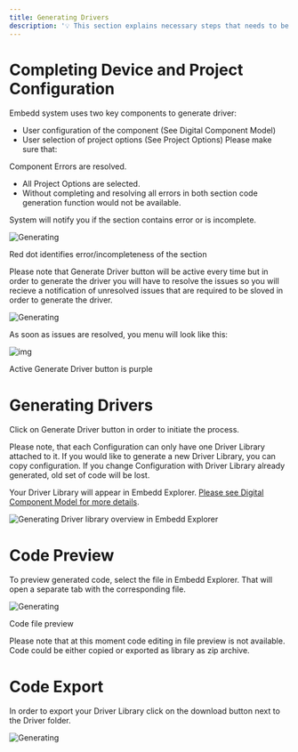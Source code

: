 ```yaml
---
title: Generating Drivers
description: '💡 This section explains necessary steps that needs to be taken by the user to initiate driver generation'
---
```


# Completing Device and Project Configuration

Embedd system uses two key components to generate driver:

 - User configuration of the component (See Digital Component Model)
 - User selection of project options (See Project Options)
Please make sure that:

Component Errors are resolved.
 - All Project Options are selected.
 - Without completing and resolving all errors in both section code generation function would not be available.

System will notify you if the section contains error or is incomplete.

![Generating](../images/generating-drivers/1.png)

Red dot identifies error/incompleteness of the section

Please note that Generate Driver button will be active every time but in order to generate the driver you will have to resolve the issues so you will recieve a notification of unresolved issues that are required to be sloved in order to generate the driver.

![Generating](../images/generating-drivers/2.png)

As soon as issues are resolved, you menu will look like this:

![img](../images/generating-drivers/3.png)

Active Generate Driver button is purple

# Generating Drivers

Click on Generate Driver button in order to initiate the process.

Please note, that each Configuration can only have one Driver Library attached to it. If you would like to generate a new Driver Library, you can copy configuration. If you change Configuration with Driver Library already generated, old set of code will be lost.

Your Driver Library will appear in Embedd Explorer. [Please see Digital Component Model for more details](/pages/digital-component-model).

![Generating](../images/generating-drivers/4.png)
Driver library overview in Embedd Explorer

# Code Preview

To preview generated code, select the file in Embedd Explorer. That will open a separate tab with the corresponding file.

![Generating](../images/generating-drivers/5.png)

Code file preview

Please note that at this moment code editing in file preview is not available. Code could be either copied or exported as library as zip archive.

# Code Export

In order to export your Driver Library click on the download button next to the Driver folder.

![Generating](../images/generating-drivers/6.png)
